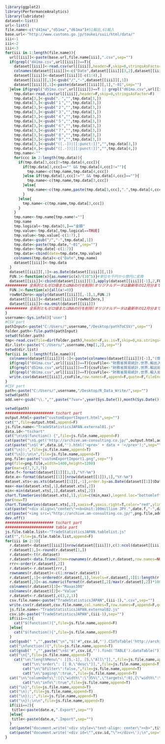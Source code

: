 ```r
library(ggplot2)
library(PerformanceAnalytics)
library(lubridate)
dataset<-list()
url<-list()
file.name<-c("d41ma","d51ma","d61ma")#51輸出,61輸入
base.url<-"http://www.customs.go.jp/toukei/suii/html/data/"
iii<-1
iii<-2
iii<-3
for(iii in 1:length(file.name)){
  url[[iii]]<-paste(base.url,file.name[iii],".csv",sep="")
  if(grepl("d41ma.csv",url[[iii]])==T){
    dataset[[iii]]<-read.csv(url[[iii]],header=F,skip=0,stringsAsFactor=F)
    colnames(dataset[[iii]])<-c("Date",dataset[[iii]][3,2],dataset[[iii]][3,3])
    dataset[[iii]]<-dataset[[iii]][-c(1:4),]
    dataset[[iii]][,1]<-gsub("/","-",dataset[[iii]][,1])
    dataset[[iii]][,1]<-paste(dataset[[iii]][,1],"-01",sep="")
  }else if(grepl("d51ma.csv",url[[iii]])==T || grepl("d61ma.csv",url[[iii]])==T){
    tmp.data<-read.csv(url[[iii]],header=F,skip=0,stringsAsFactor=F)
    tmp.data[3,]<-gsub("．","",tmp.data[3,])
    tmp.data[3,]<-gsub("１","",tmp.data[3,])
    tmp.data[3,]<-gsub("２","",tmp.data[3,])
    tmp.data[3,]<-gsub("３","",tmp.data[3,])
    tmp.data[3,]<-gsub("４","",tmp.data[3,])
    tmp.data[3,]<-gsub("５","",tmp.data[3,])
    tmp.data[3,]<-gsub("６","",tmp.data[3,])
    tmp.data[3,]<-gsub("７","",tmp.data[3,])
    tmp.data[3,]<-gsub("８","",tmp.data[3,])
    tmp.data[3,]<-gsub("９","",tmp.data[3,])
    tmp.data[3,]<-gsub("([.-])|[[:punct:]]","",tmp.data[3,])
    tmp.data[4,]<-gsub("([.-])|[[:punct:]]","",tmp.data[4,])
    tmp.name<-""
    for(ccc in 2:length(tmp.data)){
      if(tmp.data[3,ccc]!=tmp.data[4,ccc]){
        if(tmp.data[3,ccc]=="" && tmp.data[4,ccc]!=""){
          tmp.name<-c(tmp.name,tmp.data[4,ccc])
        }else if(tmp.data[3,ccc]!="" && tmp.data[4,ccc]==""){
          tmp.name<-c(tmp.name,tmp.data[3,ccc])
        }else{
          tmp.name<-c(tmp.name,paste(tmp.data[3,ccc],".",tmp.data[4,ccc],sep=""))
        }
      }else{
        tmp.name<-c(tmp.name,tmp.data[3,ccc])
      }      
    }
    tmp.name<-tmp.name[tmp.name!=""]
    tmp.name
    tmp.logical<-tmp.data[6,]=="金額"  
    tmp.value<-tmp.data[,tmp.logical==TRUE]
    tmp.value<-tmp.value[-c(1:7),]
    tmp.date<-gsub("/","-",tmp.data[,1])
    tmp.date<-paste(tmp.date,"-01",sep="")
    tmp.date<-tmp.date[-c(1:7)]
    tmp.data<-cbind(date=tmp.date,tmp.value)
    colnames(tmp.data)<-c("Date",tmp.name)
    dataset[[iii]]<-tmp.data
  }
  dataset[[iii]][,1]<-as.Date(dataset[[iii]][,1])
  FUN.1<-function(x){as.numeric(x)/(10^5)}#単位を千円から億円に変換
  dataset[[iii]]<-cbind(dataset[[iii]][1],apply(dataset[[iii]][-1],2,FUN.1))
########## 全系列ともゼロ値またはNAの行を削除(オリジナルデータは最新年の12月分まで枠が生成されている ##########
  FUN.2<-function(x){all(x!=0)}
  rowNotZero<-apply(dataset[[iii]][,-1],1,FUN.2)
  dataset[[iii]]<-dataset[[iii]][rowNotZero,]
  dataset[[iii]]<-na.omit(dataset[[iii]])
########## 全系列ともゼロ値またはNAの行を削除(オリジナルデータは最新年の12月分まで枠が生成されている ##########
}
username<-Sys.info()['user']
#CSV part
pathInput<-paste("C:/Users/",username,"/Desktop/pathToCSV/",sep="")
folder.path<-file.path(pathInput)
setwd(folder.path)
tmp<-read.csv(file=dir(folder.path),header=F,as.is=T,skip=0,na.strings=c("", "NA"))
dir.list<-paste("C:/Users/",username,tmp[1,2],sep="")
setwd(dir.list)
for(iii in 1:length(file.name)){
  colnames(dataset[[iii]])[-1]<-paste(colnames(dataset[[iii]])[-1],"(億円)",sep="")
  if(grepl("d41ma.csv",url[[iii]])==T){csvFile<-"財務省貿易統計.世界.輸出入総額.月別推移.csv"}
  if(grepl("d51ma.csv",url[[iii]])==T){csvFile<-"財務省貿易統計.世界.輸出総額.月別推移.csv"}
  if(grepl("d61ma.csv",url[[iii]])==T){csvFile<-"財務省貿易統計.世界.輸入総額.月別推移.csv"}
  write.csv(dataset[[iii]],csvFile,row.names=F,append=F,quote=F,fileEncoding="UTF-8")
} 
#CSV part
path<-paste("C:/Users/",username,"/Desktop/R_Data_Write/",sep="")
setwd(path)
add.ver<-gsub("\\.","",paste("?var=",year(Sys.Date()),month(Sys.Date()),day(Sys.Date()),hour(Sys.time()),minute(Sys.time()),second(Sys.time()),sep=""))
```

```r
setwd(path)
###################### tschart part
output.html<-paste("customExportImport.html",sep="")
cat("",file=output.html,append=F) 
js.file.name<-"TradeStatisticsJAPAN.external01.js"
data.id<-"tschart"
cat("\n\n$(function() {",file=js.file.name,append=F)
cat(paste("\n$.get('http://archive.am-consulting.co.jp/",output.html,add.ver,"', function(data) {",sep=""),file=js.file.name,append=T)
cat(paste("\n$('#",data.id,"').html('<pre>' + data + '</pre>');",sep=""),file=js.file.name,append=T)
cat("\n});",file=js.file.name,append=T)
cat("\n});\n\n",file=js.file.name,append=T) 
png.file<-paste("customExportImport1.png",sep="")
png(file=png.file,width=1400,height=1200)
par(mar=c(7,7,7,7))
date.f<-format(dataset[[1]][1,1],"%Y-%m")  
date.e<-format(dataset[[1]][nrow(dataset[[1]]),1],"%Y-%m")  
dataset.xts<-as.xts(dataset[[1]][,-1],order.by=as.Date(dataset[[1]]$Date))  
max<-max(dataset.xts[,1],dataset.xts[,2])
min<-min(dataset.xts[,1],dataset.xts[,2])
chart.TimeSeries(dataset.xts[,1],ylim=c(min,max),legend.loc="bottomleft",main=paste(date.f,"-",date.e),lwd="2",cex.main=6,cex.legend=3,cex.lab=4,ylab="",cex.axis=4)
par(new=T)      
chart.TimeSeries(dataset.xts[,2],xaxis=F,yaxis.right=T,color="red",ylim=c(min,max),legend.loc="topleft",main="",lwd="2",cex.main=6,cex.legend=3,cex.lab=4,ylab="",cex.axis=4)
cat(paste("<div align=\"center\"><b>Unit:100million JPY.",date.f,"-",date.e,"</b></div>\n"),file=output.html,append=T)
cat(paste("<img src=\"http://archive.am-consulting.co.jp/",png.file,add.ver,"\"", " alt=\"\" width=\"100%\">\n<hr>",sep=""),file=output.html,append=T)
dev.off()
###################### tschart part
###################### table part
js.file.table.list<-"TradeStatisticsJAPAN.tablelist.js"
cat("",file=js.file.table.list,append=F)
for(iii in 2:3){
  r.dataset<-dataset[[iii]][nrow(dataset[[iii]]),c(3:ncol(dataset[[iii]]))]#日付と総額を除去
  r.dataset[1,]<-round(r.dataset[1,])
  r.dataset<-t(r.dataset)
  r.dataset<-data.frame(Item=rownames(r.dataset),r.dataset,row.names=NULL)
  rrr<-order(r.dataset[,2])
  r.dataset<-r.dataset[rrr,]
  rownames(r.dataset)<-c(1:nrow(r.dataset))
  r.dataset[,1]<-ordered(r.dataset[,1],levels=r.dataset[,1][1:length(r.dataset[,1])])
  r.dataset[,3]<-as.numeric(format(r.dataset[,2]/max(r.dataset[,2])*100,digits=2))
  colnames(r.dataset)[3]<-"Maxas100"
  colnames(r.dataset)[2]<-"Value"
  r.dataset<-r.dataset[,c(3,2,1)]
  csv.file.name<-paste("TradeStatisticsJAPAN",(iii-1),".csv",sep="")
  write.csv(r.dataset,csv.file.name,col.names=T,row.names=F,append=F,quote=F,fileEncoding="UTF-8") 
  js.file.name<-"TradeStatisticsJAPAN.external02.js"
  csv.id<-paste("TradeStatisticsJAPAN",(iii-1),sep="")
  if(iii==2){
    cat("$(function(){",file=js.file.name,append=F)     
  }else{
    cat("$(function(){",file=js.file.name,append=T)     
  }
  cat(gsub(" ","",paste("\n","$('#",csv.id,"').CSVToTable('http://archive.am-consulting.co.jp/",csv.file.name,add.ver,"',{startLine:0}).bind(\"loadComplete\",",sep="")),file=js.file.name,append=T)     
  cat("\nfunction(){",file=js.file.name,append=T)
  cat(gsub(" ","",paste("\n$('#",csv.id,"').find('TABLE').dataTable(")),file=js.file.name,append=T)
  cat("\n{",file=js.file.name,append=T)    
 	cat("\n\"lengthMenu\": [[5,-1], [5,\"All\"]],",file=js.file.name,append=T) 
		cat("\n\"order\": [[ 0,\"desc\"]],",file=js.file.name,append=T)			
		cat("\n\"bFilter\":false,",file=js.file.name,append=T)
		cat("\n\"paging\":true,",file=js.file.name,append=T)
  cat("\n\"columnDefs\":[{\"width\":\"35%\",\"targets\":0},{\"width\":\"25%\",\"targets\":1}],",file=js.file.name,append=T)
		cat("\n\"info\":true",file=js.file.name,append=T)
  cat("\n}",file=js.file.name,append=T)    
  cat("\n);",file=js.file.name,append=T)
  cat("\n});;",file=js.file.name,append=T)    
  cat("\n});\n\n",file=js.file.name,append=T)  
  if(iii==2){
   title<-paste(date.e,".Export",sep="")
  }else{
   title<-paste(date.e,".Import",sep="")
  }
  cat(paste("document.write('<div style=\"text-align: center\"><b>",title,".Unit:100million JPY</b></div>\');\n",sep=""),file=js.file.table.list,append=T) 
  cat(paste("document.write('<div id=\"",csv.id,"\"></div>\');\n",sep=""),file=js.file.table.list,append=T) 
}
```
